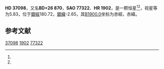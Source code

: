 {{Starbox begin
| name = HD 37098
}}
{{Starbox observe
| epoch = [[J2000.0|J2000.0]]
| constell = {{星座名待查}}<ref name=SIMBAD>{{cite web
 | url=http://simbad.u-strasbg.fr/simbad/sim-id?Ident=HR+1902
 | title =Pulsating variable Star
 | publisher=Centre de Données astronomiques de Strasbourg
 | work=SIMBAD
 | accessdate=2012-07-13}}</ref><ref name=DATA>{{cite web
 | url=http://vizier.u-strasbg.fr/viz-bin/VizieR-5?-out.add=.&-source=5050&-corr=PK=HR&-out.max=9999&HR=1902
 | title=VizieR Detailed Page
 | accessdate=2012-07-13
 | archive-date=2019-02-16
 | archive-url=https://web.archive.org/web/20190216110600/http://vizier.u-strasbg.fr/viz-bin/VizieR-5?-out.add=.&-source=5050&-corr=PK=HR&-out.max=9999&HR=1902
 | dead-url=no
 }}</ref>
| 星官 = 
| ra = {{RA|5|37|8.8}}<ref name=SIMBAD /><ref name=DATA />
| dec = {{DEC|+26|55|27}}<ref name=SIMBAD /><ref name=DATA />
| appmag_v = 5.83<ref name=SIMBAD /><ref name=DATA />
}}
{{Starbox character
| class = B9IV-V<ref name=SIMBAD /><ref name=DATA />
| b-v = -0.07<ref name=SIMBAD /><ref name=DATA />
| u-b = -0.39<ref name=SIMBAD /><ref name=DATA />
| r-i = <ref name=SIMBAD /><ref name=DATA />
| variable = 
}}
{{Starbox astrometry
| radial_v = -0.39
| prop_mo_ra = 10
| parallax = 0.007
| p_error =
}}
{{Starbox catalog
| names =BD+26 870，[[SAO星表|SAO]] 77322，[[HD星表|HD]] 37098，[[HR星表|HR]] 1902}}
{{Starbox reference |Simbad=HR+1902}}
{{Starbox end}}

'''HD 37098'''，又名'''BD+26 870'''，'''SAO 77322'''、'''HR 1902'''，是一颗恒星<ref name=SIMBAD /><ref name=DATA />，视星等为5.83，位于[[銀道座標系|銀經]]180.72，[[銀道座標系|銀緯]]-2.65，其[[B1900.0|B1900.0]]坐标为赤經{{RA|5|30|54}}，赤緯{{DEC|+26|-2.65|43}}。

== 参考文献 ==
{{reflist}}

{{star-stub}}

[[Category:HD和HDE天體|37098]]
[[Category:HR天體|1902]]
[[Category:SAO天體|77322]]